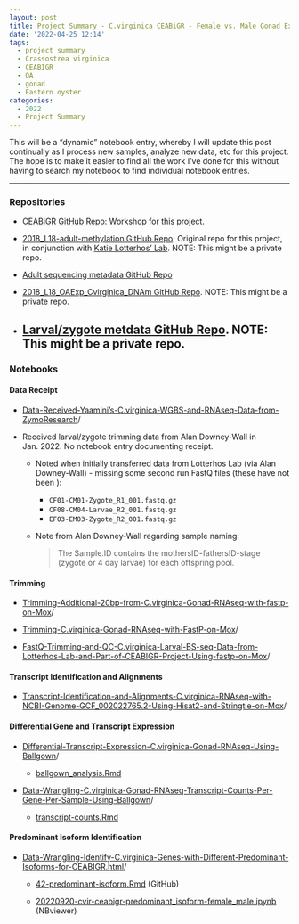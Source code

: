 ```yaml
---
layout: post
title: Project Summary - C.virginica CEABiGR - Female vs. Male Gonad Exposed to OA
date: '2022-04-25 12:14'
tags: 
  - project summary
  - Crassostrea virginica
  - CEABIGR
  - OA
  - gonad
  - Eastern oyster
categories: 
  - 2022
  - Project Summary
---
```

This will be a “dynamic” notebook entry, whereby I will update this post continually as I process new samples, analyze new data, etc for this project. The hope is to make it easier to find all the work I’ve done for this without having to search my notebook to find individual notebook entries.

---

### Repositories

- [CEABiGR GitHub Repo](https://github.com/sr320/ceabigr): Workshop for this project.

- [2018_L18-adult-methylation GitHub Repo](https://github.com/epigeneticstoocean/2018_L18-adult-methylation): Original repo for this project, in conjunction with [Katie Lotterhos' Lab](https://cos.northeastern.edu/people/katie-lotterhos/). NOTE: This might be a private repo.

- [Adult sequencing metadata GitHub Repo](https://github.com/RobertsLab/project-oyster-comparative-omics/tree/master/metadata)

- [2018_L18_OAExp_Cvirginica_DNAm GitHub Repo](https://github.com/epigeneticstoocean/2018_L18_OAExp_Cvirginica_DNAm/blob/main/data/L18_larvae_meta.csv). NOTE: This might be a private repo.

- [Larval/zygote metdata GitHub Repo](https://github.com/epigeneticstoocean/2018_L18_OAExp_Cvirginica_DNAm/blob/main/data/L18_larvae_meta.csv). NOTE: This might be a private repo.
---

### Notebooks

#### Data Receipt

- [Data-Received-Yaamini's-C.virginica-WGBS-and-RNAseq-Data-from-ZymoResearch](https://robertslab.github.io/sams-notebook/posts/2021/2021-05-28-Data-Received---Yaaminis-C.virginica-WGBS-and-RNAseq-Data-from-ZymoResearch/)/

- Received larval/zygote trimming data from Alan Downey-Wall in Jan. 2022. No notebook entry documenting receipt.

  - Noted when initially transferred data from Lotterhos Lab (via Alan Downey-Wall) - missing some second run FastQ files (these have not been ):

    - `CF01-CM01-Zygote_R1_001.fastq.gz`
    - `CF08-CM04-Larvae_R2_001.fastq.gz`
    - `EF03-EM03-Zygote_R2_001.fastq.gz`  

  - Note from Alan Downey-Wall regarding sample naming:

    >  The Sample.ID​ contains the mothersID-fathersID-stage (zygote or 4 day larvae) for each offspring pool.

#### Trimming

- [Trimming-Additional-20bp-from-C.virginica-Gonad-RNAseq-with-fastp-on-Mox](https://robertslab.github.io/sams-notebook/posts/2022/2022-02-24-Trimming---Additional-20bp-from-C.virginica-Gonad-RNAseq-with-fastp-on-Mox/)/

- [Trimming-C.virginica-Gonad-RNAseq-with-FastP-on-Mox](https://robertslab.github.io/sams-notebook/posts/2021/2021-07-14-Trimming---C.virginica-Gonad-RNAseq-with-FastP-on-Mox/)/

- [FastQ-Trimming-and-QC-C.virginica-Larval-BS-seq-Data-from-Lotterhos-Lab-and-Part-of-CEABIGR-Project-Using-fastp-on-Mox](https://robertslab.github.io/sams-notebook/posts/2022/2022-08-29-FastQ-Trimming-and-QC---C.virginica-Larval-BS-seq-Data-from-Lotterhos-Lab-and-Part-of-CEABIGR-Project-Using-fastp-on-Mox/)/

#### Transcript Identification and Alignments
- [Transcript-Identification-and-Alignments-C.virginica-RNAseq-with-NCBI-Genome-GCF_002022765.2-Using-Hisat2-and-Stringtie-on-Mox](https://robertslab.github.io/sams-notebook/posts/2022/2022-02-25-Transcript-Identification-and-Alignments---C.virginica-RNAseq-with-NCBI-Genome-GCF_002022765.2-Using-Hisat2-and-Stringtie-on-Mox/)/

#### Differential Gene and Transcript Expression

- [Differential-Transcript-Expression-C.virginica-Gonad-RNAseq-Using-Ballgown](https://robertslab.github.io/sams-notebook/posts/2021/2021-10-26-Differential-Transcript-Expression---C.virginica-Gonad-RNAseq-Using-Ballgown/)/

  - [ballgown_analysis.Rmd](https://github.com/epigeneticstoocean/2018_L18-adult-methylation/blob/main/code/ballgown_analysis.Rmd)

- [Data-Wrangling-C.virginica-Gonad-RNAseq-Transcript-Counts-Per-Gene-Per-Sample-Using-Ballgown](https://robertslab.github.io/sams-notebook/posts/2022/2022-01-27-Data-Wrangling---C.virginica-Gonad-RNAseq-Transcript-Counts-Per-Gene-Per-Sample-Using-Ballgown/)/

  - [transcript-counts.Rmd](https://github.com/epigeneticstoocean/2018_L18-adult-methylation/blob/main/code/transcript-counts.Rmd)

#### Predominant Isoform Identification

- [Data-Wrangling-Identify-C.virginica-Genes-with-Different-Predominant-Isoforms-for-CEABIGR.html](https://robertslab.github.io/sams-notebook/posts/2022/2022-09-20-Data-Wrangling---Identify-C.virginica-Genes-with-Different-Predominant-Isoforms-for-CEABIGR/)/

  - [42-predominant-isoform.Rmd](https://github.com/sr320/ceabigr/blob/main/code/42-predominant-isoform.Rmd) (GitHub)

  - [20220920-cvir-ceabigr-predominant_isoform-female_male.ipynb](https://nbviewer.org/github/sr320/ceabigr/blob/main/code/20220920-cvir-ceabigr-predominant_isoform-female_male.ipynb) (NBviewer)